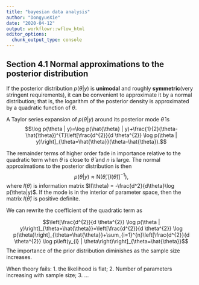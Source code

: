 ```yaml
---
title: "bayesian data analysis"
author: "DongyueXie"
date: "2020-04-12"
output: workflowr::wflow_html
editor_options:
  chunk_output_type: console
---
```


## Section 4.1 Normal approximations to the posterior distribution

If the posterior distribution $p(\theta|y)$ is **unimodal** and roughly **symmetric**(very stringent requirements), it can be convenient to approximate it by a normal distribution; that is, the logarithm of the posterior density is approximated by a quadratic function of $\theta$.

A Taylor series expansion of $p(\theta|y)$ around its posterior mode $\hat\theta$ is $$\log p(\theta | y)=\log p(\hat{\theta} | y)+\frac{1}{2}(\theta-\hat{\theta})^{T}\left[\frac{d^{2}}{d \theta^{2}} \log p(\theta | y)\right]_{\theta=\hat{\theta}}(\theta-\hat{\theta}).$$

The remainder terms of higher order fade in importance relative to the quadratic term when $\theta$ is close to $\hat\theta$ and $n$ is large. The normal approximations to the posterior distribution is then $$p(\theta | y) \approx \mathrm{N}\left(\hat{\theta},[I(\hat{\theta})]^{-1}\right),$$ where $I(\theta)$ is information matrix $I(\theta) = -\frac{d^2}{d\theta}\log p(\theta|y)$. If the mode is in the interior of parameter space, then the matrix $I(\hat\theta)$ is positive definite.

We can rewrite the coefficient of the quadratic term as 

$$\left[\frac{d^{2}}{d \theta^{2}} \log p(\theta | y)\right]_{\theta=\hat{\theta}}=\left[\frac{d^{2}}{d \theta^{2}} \log p(\theta)\right]_{\theta=\hat{\theta}}+\sum_{i=1}^{n}\left[\frac{d^{2}}{d \theta^{2}} \log p\left(y_{i} | \theta\right)\right]_{\theta=\hat{\theta}}$$
The importance of the prior distribution diminishes as the sample size increases.

When theory fails: 1. the likelihood is flat; 2. Number of parameters increasing with sample size; 3. ...






